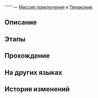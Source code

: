 {{Дополнить|Диалоги.}}
{{Миссия Инфобокс
|id              = 4040310
|Название        = 
|Изображение     = Миссия Освоения .png
|Тип             = Миссия приключения
|События         = 
|Глава           = 
|Условия         = Завершена [[Миссия Освоения]] ''[[Долгий день уходит в ночь]]''
|Персонажи       = Первопроходец
|СтартЛокация    = Золотой миг
|Мир             = Пенакония
|Локации         = Золотой миг
|Предыдущая      = 
|Следующая       = 
|Награды         = Кредиты*25 000
}}
'''''' — [[Миссия приключения]] в [[Пенакония]].

==Описание==
{{Описание|<!--официальное описание из Перекрёстка судеб-->}}

==Этапы==


==Прохождение==
{{Дополнить}}


{{Диалог Конец}}

==На других языках==
{{На других языках
|en   = 
|zhs  = 
|zht  = 
|ja   = 
|ko   = 
|es   = 
|fr   = 
|ru   = 
|th   = 
|vi   = 
|de   = 
|id   = 
|pt   = 
}}

==История изменений==
{{История изменений|2.7}}
